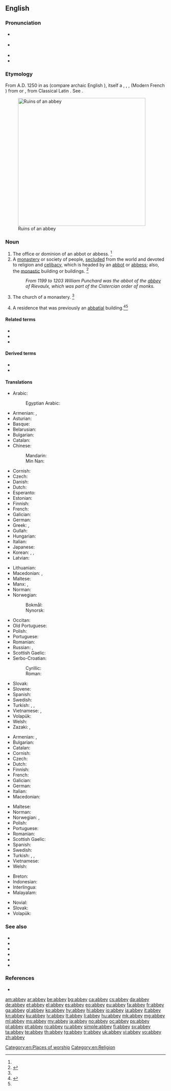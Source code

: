 {{also|Abbey}}
==English==
{{wikisource1911Enc|Abbey}}

===Pronunciation===
* {{a|RP}} {{IPA|/ˈæb.i/|lang=en}}
* {{a|GenAm}} {{IPA|/ˈæb.i/|lang=en}}
* {{audio|En-us-abbey.ogg|audio (US)|lang=en}}
* {{rhymes|æbi|lang=en}}

===Etymology===
From A.D. 1250 in {{inh|en|enm|-}} as {{m|enm|abbeye||convent headed by an [[abbot]]}} (compare archaic English {{m|en|abbaye}}), itself a {{bor|en|fro|abaie|abaïe|nocap=1}}, {{m|fro|abbaïe}}, {{m|fro|abeïe}}, {{m|fro|abbeie|abbeïe}} (Modern French {{m|fr|abbaye}}) from {{der|en|LL.|-}} or {{der|en|EL.|abbātia}}, from Classical Latin {{m|la|abbās||abbot}}. See {{m|en|abbot}}.

[[Image:Fountains Abbey view crop1 2005-08-27.jpg|400px|thumb|Ruins of an abbey]]

===Noun===
{{en-noun}}

# The office or dominion of an abbot or abbess. {{defdate|First attested around 1150 to 1350.}}<ref name=SOED/>
# A [[monastery]] or society of people, [[secluded]] from the world and devoted to religion and [[celibacy]], which is headed by an [[abbot]] or [[abbess]]; also, the [[monastic]] building or buildings. {{defdate|First attested around 1150 to 1350.}}<ref name=SOED>{{R:SOED5|page=3}}</ref>
#: ''From 1199 to 1203 William Punchard was the abbot of the [[abbey]] of Rievaulx, which was part of the Cistercian order of monks.''
# The church of a monastery. {{defdate|First attested around 1150 to 1350.}}<ref name=SOED/>
# {{lb|en|UK}} A residence that was previously an [[abbatial]] building.<ref>{{R:RHCD|page=1}}</ref>{{defdate|Mid 16<sup>th</sup> century.}}<ref name=SOED/>

====Related terms====
* {{l|en|abbeystead}}
* {{l|en|archabbey}}
* {{l|en|archabbot}}

====Derived terms====
* {{l|en|Waltham Abbey}}
* {{l|en|Westminster Abbey}}

====Translations====
{{trans-top|monastery headed by an abbot}}
* Arabic: {{t|ar|دَيْر|m}}
*: Egyptian Arabic: {{t|arz|دير|m|tr=dér}}
* Armenian: {{t+|hy|աբբայություն}}, {{t+|hy|աբբայարան}}
* Asturian: {{t|ast|abadía|f}}
* Basque: {{t+|eu|abadia}}
* Belarusian: {{t|be|аба́цтва|n}}
* Bulgarian: {{t+|bg|аба́тство|n}}
* Catalan: {{t+|ca|abadia|f}}
* Chinese:
*: Mandarin: {{t+|cmn|修道院|tr=xiūdàoyuàn}}
*: Min Nan: {{t|nan|隱修院|tr=ún-siu-īuⁿ}}
* Cornish: {{t|kw|abatti|m}}
* Czech: {{t+|cs|opatství|n}}
* Danish: {{t+|da|abbedi|n}}
* Dutch: {{t+|nl|abdij|f}}
* Esperanto: {{t+|eo|abatejo}}
* Estonian: {{t|et|klooster}}
* Finnish: {{t+|fi|luostari}}
* French: {{t+|fr|abbaye|f}}
* Galician: {{t+|gl|abadía|f}}
* German: {{t+|de|Abtei|f}}
* Greek: {{t+|el|αβαείο|n}}, {{t+|el|μοναστήρι|n}}
* Gullah: {{t|gul|aa’bay}}
* Hungarian: {{t+|hu|apátság}}
* Italian: {{t+|it|abbazia|f}}
* Japanese: {{t|ja|修道院|tr=しゅうどういん, shūdōin}}
* Korean: {{t+|ko|수도원|tr=修道院, sudowon}}, {{t+|ko|수원|tr=修院, suwon}}, {{t+|ko|승원|tr=僧院, 僧園, seung-won}}
* Latvian: {{t|lv|abatija|f}}
{{trans-mid}}
* Lithuanian: {{t+|lt|abatija|f}}
* Macedonian: {{t|mk|опатија|f}}, {{t|mk|игуменија|f}}
* Maltese: {{t|mt|abbatija}}
* Manx: {{t|gv|abban}}, {{t|gv|mannishter|f}}
* Norman: {{t|nrf|abbaye|f}} {{qualifier|Jersey}}
* Norwegian:
*: Bokmål: {{t+|nb|abbedi|n}}
*: Nynorsk: {{t|nn|abbedi|n}}
* Occitan: {{t+|oc|abadiá|f}}
* Old Portuguese: {{t|roa-opt|abadia}}
* Polish: {{t+|pl|opactwo|n}}
* Portuguese: {{t+|pt|abadia|f}}
* Romanian: {{t+|ro|abație|f}}
* Russian: {{t+|ru|абба́тство|n}}, {{t+|ru|монасты́рь|m}}
* Scottish Gaelic: {{t|gd|abaid|f}}
* Serbo-Croatian: 
*: Cyrillic: {{t|sh|опа̀тија|f}}
*: Roman: {{t+|sh|opàtija|f}}
* Slovak: {{t|sk|opátstvo|m}}
* Slovene: {{t+|sl|opatija|f}}
* Spanish: {{t+|es|abadía|f}}
* Swedish: {{t|sv|abbottkloster|n}}
* Turkish: {{t+|tr|dergah|alt=dergâh}}, {{t+|tr|tekke}}, {{t+|tr|manastır}}
* Vietnamese: {{t+|vi|tu viện}}, {{t+|vi|nhà tu}}
* Volapük: {{t+|vo|lepädanöp}}
* Welsh: {{t+|cy|abaty|m}}
* Zazaki: {{t|zza|manastır |f}}, {{t|zza|cayge}}
{{trans-bottom}}

{{trans-top|church of a monastery}}
* Armenian: {{t+|hy|աբբայարան}}, {{t+|hy|աբբայություն}}
* Bulgarian: {{t|bg|манастирска църква}}
* Catalan: {{t+|ca|abadia|f}}
* Cornish: {{t|kw|abatti}}
* Czech: {{t+|cs|opatství|n}}
* Dutch: {{t+|nl|abdijkerk|f}}
* Finnish: {{t+|fi|luostarikirkko}}
* French: {{t+|fr|abbaye|f}}
* Galician: {{t+|gl|abadía|f}}
* German: {{t|de|Klosterkirche|n}}
* Italian: {{t+|it|abbazia|f}}
* Macedonian: {{t|mk|игуменија|f}}
{{trans-mid}}
* Maltese: {{t|mt|abbatija}}
* Norman: {{t|nrf|abbaye|f}} {{qualifier|Jersey}}
* Norwegian: {{t+|no|abbedi|n}}, {{t|no|klosterkirke}}
* Polish: {{t+|pl|opactwo|n}}
* Portuguese: {{t+|pt|abadia|f}}
* Romanian: {{t+|ro|abație|f}}
* Scottish Gaelic: {{t|gd|abaid|f}}
* Spanish: {{t+|es|abadía|f}}
* Swedish: {{t|sv|klosterkyrka|c}}
* Turkish: {{t+|tr|dergah|alt=dergâh}}, {{t+|tr|tekke}}, {{t+|tr|manastır}}
* Vietnamese: {{t-check|vi|[[nhà thờ]] [[tu viện]]}} {{attention|vi|2=was "[[nhà thờ]] [[tu viện]]" - assumed sum-of-parts; if an idiom, remove the wikilinks to the individual words. see [[User:Kephir/gadgets/xte#Translation_fixing]]}}
* Welsh: {{t+|cy|abaty|m}}
{{trans-bottom}}

{{checktrans-top}}
* Breton: {{t-check|br|abati|f}}
* Indonesian: {{t-check|id|biara}}
* Interlingua: {{t-check|ia|abbatia}}
* Malayalam: {{t-check|ml|മഠം}}
{{trans-mid}}
* Novial: {{t-check|nov|abatia}}
* Slovak: {{t-check|sk|opátstvo|n}}
* Volapük: {{t-check|vo|lepädanöp}}
{{trans-bottom}}

===See also===
* {{l|en|cloister}}
* {{l|en|convent}}
* {{l|en|friary}}
* {{l|en|monastery}}
* {{l|en|nunnery}}
* {{l|en|priory}}

===References===
<references/>
* {{R:Webster 1913}}

[[Category:en:Places of worship]]
[[Category:en:Religion]]

[[am:abbey]]
[[ar:abbey]]
[[be:abbey]]
[[bg:abbey]]
[[ca:abbey]]
[[cs:abbey]]
[[da:abbey]]
[[de:abbey]]
[[et:abbey]]
[[el:abbey]]
[[es:abbey]]
[[eo:abbey]]
[[eu:abbey]]
[[fa:abbey]]
[[fr:abbey]]
[[ga:abbey]]
[[gl:abbey]]
[[ko:abbey]]
[[hy:abbey]]
[[hi:abbey]]
[[io:abbey]]
[[ia:abbey]]
[[it:abbey]]
[[kn:abbey]]
[[ku:abbey]]
[[lv:abbey]]
[[lt:abbey]]
[[li:abbey]]
[[hu:abbey]]
[[mk:abbey]]
[[mg:abbey]]
[[ml:abbey]]
[[ms:abbey]]
[[my:abbey]]
[[ja:abbey]]
[[no:abbey]]
[[oc:abbey]]
[[ps:abbey]]
[[pl:abbey]]
[[pt:abbey]]
[[ro:abbey]]
[[ru:abbey]]
[[simple:abbey]]
[[fi:abbey]]
[[sv:abbey]]
[[ta:abbey]]
[[te:abbey]]
[[th:abbey]]
[[tg:abbey]]
[[tr:abbey]]
[[uk:abbey]]
[[vi:abbey]]
[[vo:abbey]]
[[zh:abbey]]